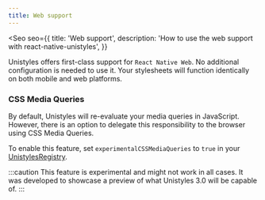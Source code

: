 ```yaml
---
title: Web support
---
```



<Seo
    seo={{
        title: 'Web support',
        description: 'How to use the web support with react-native-unistyles',
    }}
>

Unistyles offers first-class support for `React Native Web`. 
No additional configuration is needed to use it. Your stylesheets will function identically on both mobile and web platforms.

### CSS Media Queries

By default, Unistyles will re-evaluate your media queries in JavaScript. However, there is an option to delegate this responsibility to the browser using CSS Media Queries.

To enable this feature, set `experimentalCSSMediaQueries` to `true` in your [UnistylesRegistry](/reference/unistyles-registry/).

:::caution
This feature is experimental and might not work in all cases. It was developed to showcase a preview of what Unistyles 3.0 will be capable of.
:::

</Seo>
